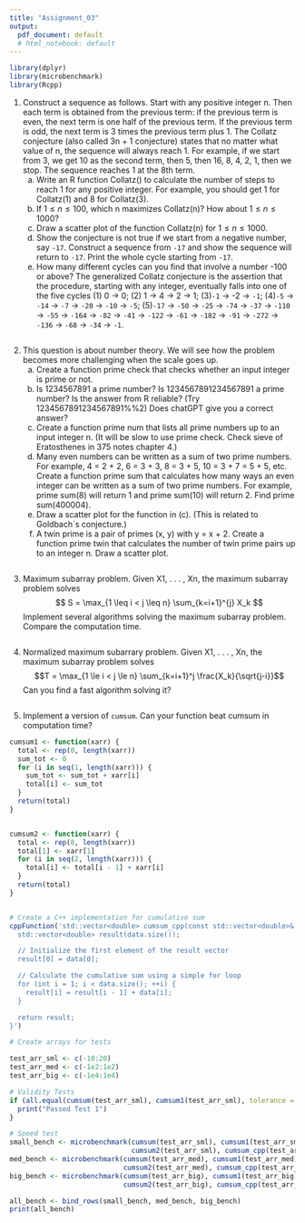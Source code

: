 ```yaml
---
title: "Assignment_03"
output:
  pdf_document: default
  # html_notebook: default
---
```


```r
library(dplyr)
library(microbenchmark)
library(Rcpp)
```

1. Construct a sequence as follows. Start with any positive integer n. Then each term is obtained from
the previous term: if the previous term is even, the next term is one half of the previous term. If the
previous term is odd, the next term is 3 times the previous term plus 1. The Collatz conjecture (also
called 3n + 1 conjecture) states that no matter what value of n, the sequence will always reach 1. For
example, if we start from 3, we get 10 as the second term, then 5, then 16, 8, 4, 2, 1, then we stop.
The sequence reaches 1 at the 8th term.
    (a) Write an R function Collatz() to calculate the number of steps to reach 1 for any positive integer.
    For example, you should get 1 for Collatz(1) and 8 for Collatz(3).
    (b) If $1 \le n \le 100$, which n maximizes Collatz(n)? How about $1 \le n \le 1000$?
    (c) Draw a scatter plot of the function Collatz(n) for $1 \le n \le 1000$.
    (d) Show the conjecture is not true if we start from a negative number, say `-17`. Construct a sequence
    from `-17` and show the sequence will return to `-17`. Print the whole cycle starting from `-17`.
    (e) How many different cycles can you find that involve a number -100 or above? The generalized
    Collatz conjecture is the assertion that the procedure, starting with any integer, eventually falls
    into one of the five cycles (1) 0 → 0; (2) 1 → 4 → 2 → 1; (3)`-1` → -2 → `-1`; (4)`-5` → `-14` →
    `-7` → `-20` → `-10` → `-5`; (5)`-17` → `-50` → `-25` → `-74` → `-37` → `-110` → `-55` → `-164` →
    `-82` → `-41` → `-122` → `-61` → `-182` → `-91` → `-272` → `-136` → `-68` → `-34` → `-1`.

```r

```

2. This question is about number theory. We will see how the problem becomes more challenging when
the scale goes up.
    (a) Create a function prime check that checks whether an input integer is prime or not.
    (b) Is 1234567891 a prime number? Is 1234567891234567891 a prime number? Is the answer from R
    reliable? (Try 1234567891234567891%%2) Does chatGPT give you a correct answer?
    (c) Create a function prime num that lists all prime numbers up to an input integer n. (It will be
    slow to use prime check. Check sieve of Eratosthenes in 375 notes chapter 4.)
    (d) Many even numbers can be written as a sum of two prime numbers. For example, 4 = 2 + 2,
    6 = 3 + 3, 8 = 3 + 5, 10 = 3 + 7 = 5 + 5, etc. Create a function prime sum that calculates
    how many ways an even integer can be written as a sum of two prime numbers. For example,
    prime sum(8) will return 1 and prime sum(10) will return 2. Find prime sum(400004).
    (e) Draw a scatter plot for the function in (c). (This is related to Goldbach`s conjecture.)
    (f) A twin prime is a pair of primes (x, y) with y = x + 2. Create a function prime twin that 
    calculates the number of twin prime pairs up to an integer n. Draw a scatter plot.

```r

```


3. Maximum subarray problem. Given X1, . . . , Xn, the maximum subarray problem solves
    $$
    S = \max_{1 \leq i < j \leq n} \sum_{k=i+1}^{j} X_k
    $$
    Implement several algorithms solving the maximum subarray problem. Compare the computation
    time.

```r

```


4. Normalized maximum subarrary problem. Given X1, . . . , Xn, the maximum subarray problem solves
    $$T = \max_{1 \le i < j \le n} \sum_{k=i+1}^j \frac{X_k}{\sqrt{j-i}}$$
    Can you find a fast algorithm solving it?

```r

```


5. Implement a version of `cumsum`. Can your function beat cumsum in computation time?

```r
cumsum1 <- function(xarr) {
  total <- rep(0, length(xarr))
  sum_tot <- 0
  for (i in seq(1, length(xarr))) {
    sum_tot <- sum_tot + xarr[i]
    total[i] <- sum_tot
  }
  return(total)
}


cumsum2 <- function(xarr) {
  total <- rep(0, length(xarr))
  total[1] <- xarr[1]
  for (i in seq(2, length(xarr))) {
    total[i] <- total[i - 1] + xarr[i]
  }
  return(total)
}


# Create a C++ implementation for cumulative sum
cppFunction('std::vector<double> cumsum_cpp(const std::vector<double>& data) {
  std::vector<double> result(data.size());

  // Initialize the first element of the result vector
  result[0] = data[0];

  // Calculate the cumulative sum using a simple for loop
  for (int i = 1; i < data.size(); ++i) {
    result[i] = result[i - 1] + data[i];
  }

  return result;
}')

# Create arrays for tests

test_arr_sml <- c(-10:20)
test_arr_med <- c(-1e2:1e2)
test_arr_big <- c(-1e4:1e4)

# Validity Tests
if (all.equal(cumsum(test_arr_sml), cumsum1(test_arr_sml), tolerance = 0)) {
  print("Passed Test 1")
}

# Speed test
small_bench <- microbenchmark(cumsum(test_arr_sml), cumsum1(test_arr_sml),
                              cumsum2(test_arr_sml), cumsum_cpp(test_arr_sml))
med_bench <- microbenchmark(cumsum(test_arr_med), cumsum1(test_arr_med),
                            cumsum2(test_arr_med), cumsum_cpp(test_arr_med))
big_bench <- microbenchmark(cumsum(test_arr_big), cumsum1(test_arr_big),
                            cumsum2(test_arr_big), cumsum_cpp(test_arr_big))

all_bench <- bind_rows(small_bench, med_bench, big_bench)
print(all_bench)
```
